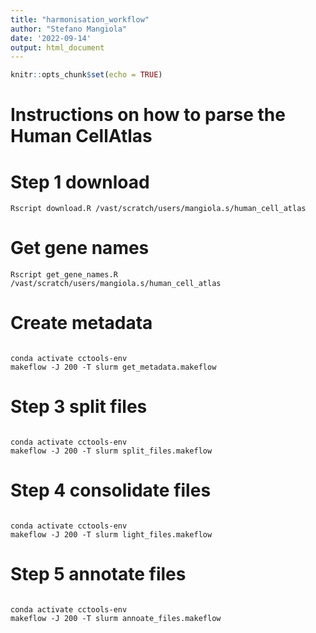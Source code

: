 ```yaml
---
title: "harmonisation_workflow"
author: "Stefano Mangiola"
date: '2022-09-14'
output: html_document
---
```


```r
knitr::opts_chunk$set(echo = TRUE)
```

# Instructions on how to parse the Human CellAtlas

# Step 1 download

```
Rscript download.R /vast/scratch/users/mangiola.s/human_cell_atlas

```
# Get gene names

```
Rscript get_gene_names.R /vast/scratch/users/mangiola.s/human_cell_atlas

```

# Create metadata

```

conda activate cctools-env
makeflow -J 200 -T slurm get_metadata.makeflow 

```

# Step 3 split files

```

conda activate cctools-env
makeflow -J 200 -T slurm split_files.makeflow 

```

# Step 4 consolidate files

```

conda activate cctools-env
makeflow -J 200 -T slurm light_files.makeflow 

```

# Step 5 annotate files

```

conda activate cctools-env
makeflow -J 200 -T slurm annoate_files.makeflow 

```
